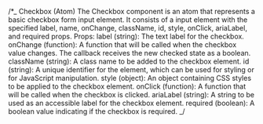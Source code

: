 /\*_
Checkbox (Atom)
The Checkbox component is an atom that represents a basic checkbox form input element. It consists of a input element with the specified label, name, onChange, className, id, style, onClick, ariaLabel, and required props.
Props:
label (string): The text label for the checkbox.
onChange (function): A function that will be called when the checkbox value changes.
The callback receives the new checked state as a boolean.
className (string): A class name to be added to the checkbox element.
id (string): A unique identifier for the element, which can be used for styling or for JavaScript manipulation.
style (object): An object containing CSS styles to be applied to the checkbox element.
onClick (function): A function that will be called when the checkbox is clicked.
ariaLabel (string): A string to be used as an accessible label for the checkbox element.
required (boolean): A boolean value indicating if the checkbox is required.
_/
